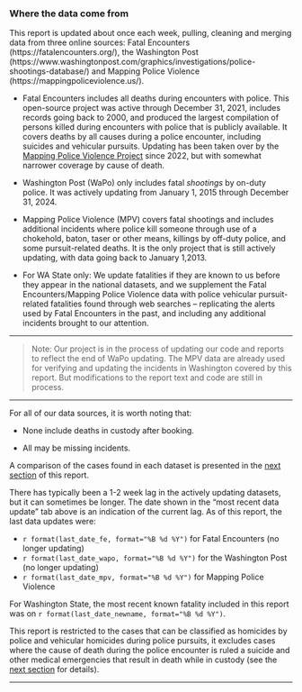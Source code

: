 ### Where the data come from

This report is updated about once each week, pulling, cleaning and merging data from three online sources:   Fatal Encounters (https://fatalencounters.org/), the Washington Post (https://www.washingtonpost.com/graphics/investigations/police-shootings-database/) and Mapping Police Violence (https://mappingpoliceviolence.us/).   

* Fatal Encounters includes all deaths during encounters with police.  This open-source project was active through December 31, 2021, includes records going back to 2000, and produced the largest compilation of persons killed during encounters with police that is publicly available.  It covers deaths by all causes during a police encounter, including suicides and vehicular pursuits.  Updating has been taken over by the [Mapping Police Violence Project](https://mappingpoliceviolence.org/) since 2022, but with somewhat narrower coverage by cause of death.  

* Washington Post (WaPo) only includes fatal *shootings* by on-duty police.  It was actively updating from January 1, 2015 through December 31, 2024.

* Mapping Police Violence (MPV) covers fatal shootings and includes additional incidents where police kill someone through use of a chokehold, baton, taser or other means, killings by off-duty police, and some pursuit-related deaths. It is the only project that is still actively updating, with data going back to January 1,2013.

* For WA State only: We update fatalities if they are known to us before they appear in the national datasets, and we supplement the Fatal Encounters/Mapping Police Violence data with police vehicular pursuit-related fatalities found through web searches -- replicating the alerts used by Fatal Encounters in the past, and including any additional incidents brought to our attention.

____

> Note: Our project is in the process of updating our code and reports to reflect the end of WaPo updating.  The MPV data are already used for verifying and updating the incidents in Washington covered by this report.  But modifications to the report text and code are still in process.

____

For all of our data sources, it is worth noting that:

* None include deaths in custody after booking. 

* All may be missing incidents.

A comparison of the cases found in each dataset is presented in the 
[next section](#dataset-differences) of this report.

There has typically been a 1-2 week lag in the actively updating datasets, but it can sometimes be longer.  The date shown in the "most recent data update" tab above is an indication of the current lag.  As of this report, the last data updates were:


* `r format(last_date_fe, format="%B %d %Y")` for Fatal Encounters (no longer updating)
* `r format(last_date_wapo, format="%B %d %Y")` for the Washington Post (no longer updating)
* `r format(last_date_mpv, format="%B %d %Y")` for Mapping Police Violence 


For Washington State, the most recent known fatality included in this report was on 
`r format(last_date_newname, format="%B %d %Y")`.

This report is restricted to the cases that can be classified as homicides by police and vehicular homicides during police pursuits, it excludes cases where the cause of death during the police encounter is ruled a suicide and other medical emergencies that result in death while in custody (see the [next section](#dataset-differences) for details).

___
